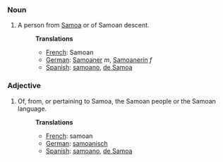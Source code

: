 ===Noun===
#A person from [[Samoa]] or of Samoan descent.
#:'''Translations'''
#:*[[French]]: Samoan
#:*[[German]]: [[Samoaner]] ''m'', [[Samoanerin]] ''f''
#:*[[Spanish]]: [[samoano]], [[de Samoa]]

===Adjective===
#Of, from, or pertaining to Samoa, the Samoan people or the Samoan language.
#:'''Translations'''
#:*[[French]]: samoan
#:*[[German]]: [[samoanisch]]
#:*[[Spanish]]: [[samoano]], [[de Samoa]]